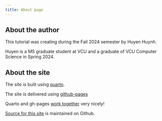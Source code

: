 ```yaml
---
title: About page
---
```


## About the author

This tutorial was creating during the Fall 2024 semester by Huyen Huynh.

Huyen is a MS graduate student at VCU and a graduate of VCU Computer Science in Spring 2024.

## About the site

The site is built using [quarto](https://quarto.org).

The site is delivered using [github-pages](https://pages.github.com/)

Quarto and gh-pages [work together](https://quarto.org/docs/publishing/github-pages.html) very nicely!

[Source for this site](https://github.com/vcu-ssg/ssg-quarto-docker-tutorial) is maintained on Github.
